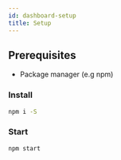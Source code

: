 ```yaml
---
id: dashboard-setup
title: Setup
---
```


## Prerequisites

- Package manager (e.g npm)

### Install

  ```bash
  npm i -S
  ```

  ### Start

  ```bash
  npm start
  ```

 